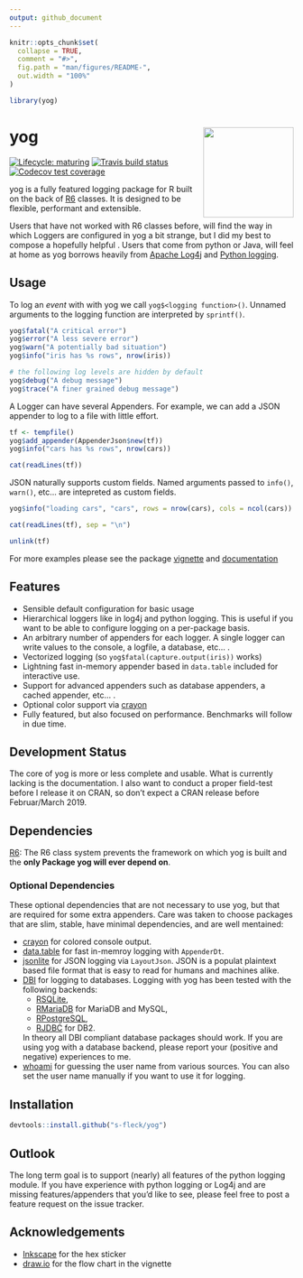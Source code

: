 ```yaml
---
output: github_document
---
```


<!-- README.md is generated from README.Rmd. Please edit that file -->

```r
knitr::opts_chunk$set(
  collapse = TRUE,
  comment = "#>",
  fig.path = "man/figures/README-",
  out.width = "100%"
)

library(yog)

```
# yog <img src="man/figures/yog-logo-plain.svg" align="right" width=160 height=160/>

[![Lifecycle: maturing](https://img.shields.io/badge/lifecycle-maturing-blue.svg)](https://www.tidyverse.org/lifecycle/#maturing)
[![Travis build status](https://travis-ci.org/s-fleck/yog.svg?branch=master)](https://travis-ci.org/s-fleck/yog)
[![Codecov test coverage](https://codecov.io/gh/s-fleck/yog/branch/master/graph/badge.svg)](https://codecov.io/gh/s-fleck/yog?branch=master)

yog is a fully featured logging package for R built on the back 
of [R6](https://github.com/r-lib/R6) classes. It is designed to be flexible,
performant and extensible. 

Users that have not worked with R6 classes before, will find the way in which
Loggers are configured in yog a bit strange, but I did my best to compose a 
hopefully helpful . 
Users that come from python or Java, will feel at home as yog borrows heavily 
from [Apache Log4j](https://logging.apache.org/log4j/2.x/) and
[Python logging](https://docs.python.org/3/library/logging.html).


## Usage

To log an *event* with with yog we call `yog$<logging function>()`. Unnamed 
arguments to the logging function are interpreted by `sprintf()`.

```r
yog$fatal("A critical error")
yog$error("A less severe error")
yog$warn("A potentially bad situation")
yog$info("iris has %s rows", nrow(iris))

# the following log levels are hidden by default
yog$debug("A debug message")
yog$trace("A finer grained debug message")
```

A Logger can have several Appenders. For example, we can add a JSON appender to
log to a file with little effort. 

```r
tf <- tempfile()
yog$add_appender(AppenderJson$new(tf))
yog$info("cars has %s rows", nrow(cars))

cat(readLines(tf))
```

JSON naturally supports custom fields. Named arguments passed to `info()`, 
`warn()`, etc... are intepreted as custom fields.

```r
yog$info("loading cars", "cars", rows = nrow(cars), cols = ncol(cars))

cat(readLines(tf), sep = "\n")

```

```r
unlink(tf)

```

For more examples please see the 
package 
[vignette](https://s-fleck.github.io/yog/articles/yog.html) and 
[documentation](https://s-fleck.github.io/yog/)

## Features

* Sensible default configuration for basic usage
* Hierarchical loggers like in log4j and python logging. This is useful if you
  want to be able to configure logging on a per-package basis.
* An arbitrary number of appenders for each logger. A single logger can write
  values to the console, a logfile, a database, etc... .
* Vectorized logging (so `yog$fatal(capture.output(iris))` works)
* Lightning fast in-memory appender based in `data.table` included for 
  interactive use.
* Support for advanced appenders such as database appenders, a cached appender,
  etc... .
* Optional color support via [crayon](https://github.com/r-lib/crayon)
* Fully featured, but also focused on performance. Benchmarks will follow in
  due time.




## Development Status

The core of yog is more or less complete and usable. What is currently lacking 
is the documentation. I also want to conduct a proper field-test before I
release it on CRAN, so don't expect a CRAN release before Februar/March 2019.




## Dependencies

[R6](https://github.com/r-lib/R6): The R6 class system prevents the framework
on which yog is built and the **only Package yog will ever depend on**.

### Optional Dependencies

These optional dependencies that are not necessary to use yog, but
that are required for some extra appenders. Care was taken to choose 
packages that are slim, stable, have minimal dependencies, and are well 
mentained:

  * [crayon](https://github.com/r-lib/crayon) for colored console output.
  * [data.table](https://github.com/Rdatatable/) for fast in-memroy logging
    with `AppenderDt`. 
  * [jsonlite](https://github.com/jeroen/jsonlite) for JSON logging via 
    `LayoutJson`. JSON is a populat plaintext based file format that is easy to 
    read for humans and machines alike.
  * [DBI](https://github.com/r-dbi/DBI) for logging to databases. Logging with
    yog has been tested with the following backends: 
    - [RSQLite](https://github.com/r-dbi/RSQLite), 
    - [RMariaDB](https://cran.r-project.org/web/packages/RMySQL/index.html) for MariaDB and MySQL,
    - [RPostgreSQL](https://cran.r-project.org/web/packages/RPostgreSQL/index.html),
    - [RJDBC](https://github.com/s-u/RJDBC) for DB2. 
    
    In theory all DBI compliant database packages should work. If you
    are using yog with a database backend, please report your (positive and
    negative) experiences to me.
  * [whoami](https://github.com/r-lib/whoami/blob/master/DESCRIPTION) for 
    guessing the user name from various sources. You can also set the user name 
    manually if you want to use it for logging.
    

## Installation

``` r
devtools::install.github("s-fleck/yog")
```

## Outlook

The long term goal is to support (nearly) all features of the python logging
module. If you have experience with python logging or Log4j and are missing
features/appenders that you'd like to see, please feel free to post a feature 
request on the issue tracker.


## Acknowledgements

* [Inkscape](https://inkscape.org/) for the hex sticker
* [draw.io](https://draw.io/) for the flow chart in the vignette
